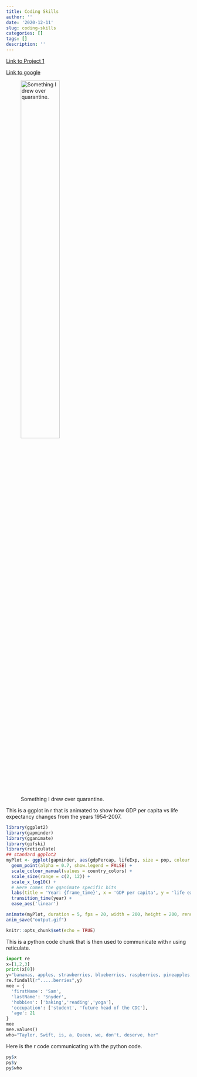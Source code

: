 ```yaml
---
title: Coding Skills
author: ''
date: '2020-12-11'
slug: coding-skills
categories: []
tags: []
description: ''
---
```


[Link to Project 1](/project/project1/)

[Link to google](https://www.google.com)


![Something I drew over quarantine.](/post/2020-12-11-coding-skills_files/Orange_Girl.png){width=50%}




This is a ggplot in r that is animated to show how GDP per capita vs life expectancy changes from the years 1954-2007.
```r
library(ggplot2)
library(gapminder)
library(gganimate)
library(gifski)
library(reticulate)
## standard ggplot2
myPlot <- ggplot(gapminder, aes(gdpPercap, lifeExp, size = pop, colour = country)) +
  geom_point(alpha = 0.7, show.legend = FALSE) +
  scale_colour_manual(values = country_colors) +
  scale_size(range = c(2, 12)) +
  scale_x_log10() +
  # Here comes the gganimate specific bits
  labs(title = 'Year: {frame_time}', x = 'GDP per capita', y = 'life expectancy') +
  transition_time(year) +
  ease_aes('linear')

animate(myPlot, duration = 5, fps = 20, width = 200, height = 200, renderer = gifski_renderer())
anim_save("output.gif")
```

```r
knitr::opts_chunk$set(echo = TRUE)

```
This is a python code chunk that is then used to communicate with r using reticulate.
```python
import re
x=[1,2,3]
print(x[0])
y="bananas, apples, strawberries, blueberries, raspberries, pineapples, cherries"
re.findall(r".....berries",y)
mee = {
  'firstName': 'Sam', 
  'lastName': 'Snyder', 
  'hobbies': ['baking','reading','yoga'], 
  'occupation': ['student', 'future head of the CDC'], 
  'age': 21
}
mee
mee.values()
who="Taylor, Swift, is, a, Queen, we, don't, deserve, her"
```

Here is the r code communicating with the python code.
```R
py$x
py$y
py$who

```